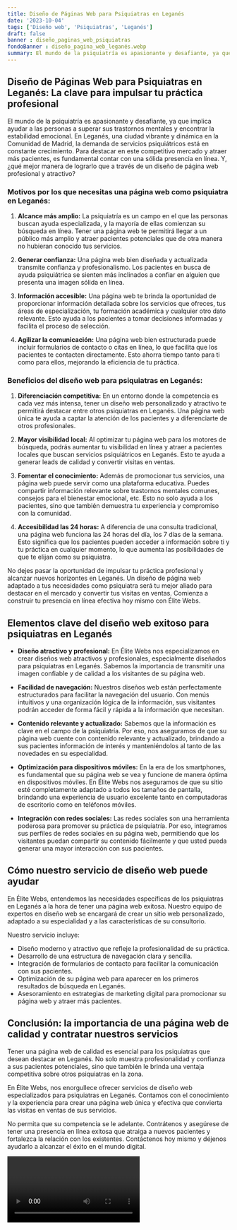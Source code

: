 ```yaml
---
title: Diseño de Páginas Web para Psiquiatras en Leganés
date: '2023-10-04'
tags: ['Diseño web', 'Psiquiatras', 'Leganés']
draft: false
banner : diseño_paginas_web_psiquiatras
fondoBanner : diseño_pagina_web_leganés.webp
summary: El mundo de la psiquiatría es apasionante y desafiante, ya que implica ayudar a las personas a superar sus trastornos mentales y encontrar la estabilidad emocional. En Leganés, una ciudad vibrante y dinámica en la Comunidad de Madrid, la demanda de servicios psiquiátricos está en constante crecimiento. Para destacar en este competitivo mercado y atraer más pacientes, es fundamental contar con una sólida presencia en línea. Y, ¿qué mejor manera de lograrlo que a través de un diseño de página web profesional y atractivo?
---
```


## Diseño de Páginas Web para Psiquiatras en Leganés: La clave para impulsar tu práctica profesional

El mundo de la psiquiatría es apasionante y desafiante, ya que implica ayudar a las personas a superar sus trastornos mentales y encontrar la estabilidad emocional. En Leganés, una ciudad vibrante y dinámica en la Comunidad de Madrid, la demanda de servicios psiquiátricos está en constante crecimiento. Para destacar en este competitivo mercado y atraer más pacientes, es fundamental contar con una sólida presencia en línea. Y, ¿qué mejor manera de lograrlo que a través de un diseño de página web profesional y atractivo?

### Motivos por los que necesitas una página web como psiquiatra en Leganés:

1. **Alcance más amplio:** La psiquiatría es un campo en el que las personas buscan ayuda especializada, y la mayoría de ellas comienzan su búsqueda en línea. Tener una página web te permitirá llegar a un público más amplio y atraer pacientes potenciales que de otra manera no hubieran conocido tus servicios.

2. **Generar confianza:** Una página web bien diseñada y actualizada transmite confianza y profesionalismo. Los pacientes en busca de ayuda psiquiátrica se sienten más inclinados a confiar en alguien que presenta una imagen sólida en línea.

3. **Información accesible:** Una página web te brinda la oportunidad de proporcionar información detallada sobre los servicios que ofreces, tus áreas de especialización, tu formación académica y cualquier otro dato relevante. Esto ayuda a los pacientes a tomar decisiones informadas y facilita el proceso de selección.

4. **Agilizar la comunicación:** Una página web bien estructurada puede incluir formularios de contacto o citas en línea, lo que facilita que los pacientes te contacten directamente. Esto ahorra tiempo tanto para ti como para ellos, mejorando la eficiencia de tu práctica.

### Beneficios del diseño web para psiquiatras en Leganés:

1. **Diferenciación competitiva:** En un entorno donde la competencia es cada vez más intensa, tener un diseño web personalizado y atractivo te permitirá destacar entre otros psiquiatras en Leganés. Una página web única te ayuda a captar la atención de los pacientes y a diferenciarte de otros profesionales.

2. **Mayor visibilidad local:** Al optimizar tu página web para los motores de búsqueda, podrás aumentar tu visibilidad en línea y atraer a pacientes locales que buscan servicios psiquiátricos en Leganés. Esto te ayuda a generar leads de calidad y convertir visitas en ventas.

3. **Fomentar el conocimiento:** Además de promocionar tus servicios, una página web puede servir como una plataforma educativa. Puedes compartir información relevante sobre trastornos mentales comunes, consejos para el bienestar emocional, etc. Esto no solo ayuda a los pacientes, sino que también demuestra tu experiencia y compromiso con la comunidad.

4. **Accesibilidad las 24 horas:** A diferencia de una consulta tradicional, una página web funciona las 24 horas del día, los 7 días de la semana. Esto significa que los pacientes pueden acceder a información sobre ti y tu práctica en cualquier momento, lo que aumenta las posibilidades de que te elijan como su psiquiatra.

No dejes pasar la oportunidad de impulsar tu práctica profesional y alcanzar nuevos horizontes en Leganés. Un diseño de página web adaptado a tus necesidades como psiquiatra será tu mejor aliado para destacar en el mercado y convertir tus visitas en ventas. Comienza a construir tu presencia en línea efectiva hoy mismo con Élite Webs.

<GifSeo />

<Cta />

## Elementos clave del diseño web exitoso para psiquiatras en Leganés

- **Diseño atractivo y profesional:** En Élite Webs nos especializamos en crear diseños web atractivos y profesionales, especialmente diseñados para psiquiatras en Leganés. Sabemos la importancia de transmitir una imagen confiable y de calidad a los visitantes de su página web.

- **Facilidad de navegación:** Nuestros diseños web están perfectamente estructurados para facilitar la navegación del usuario. Con menús intuitivos y una organización lógica de la información, sus visitantes podrán acceder de forma fácil y rápida a la información que necesitan.

- **Contenido relevante y actualizado:** Sabemos que la información es clave en el campo de la psiquiatría. Por eso, nos aseguramos de que su página web cuente con contenido relevante y actualizado, brindando a sus pacientes información de interés y manteniéndolos al tanto de las novedades en su especialidad.

- **Optimización para dispositivos móviles:** En la era de los smartphones, es fundamental que su página web se vea y funcione de manera óptima en dispositivos móviles. En Élite Webs nos aseguramos de que su sitio esté completamente adaptado a todos los tamaños de pantalla, brindando una experiencia de usuario excelente tanto en computadoras de escritorio como en teléfonos móviles.

- **Integración con redes sociales:** Las redes sociales son una herramienta poderosa para promover su práctica de psiquiatría. Por eso, integramos sus perfiles de redes sociales en su página web, permitiendo que los visitantes puedan compartir su contenido fácilmente y que usted pueda generar una mayor interacción con sus pacientes.

## Cómo nuestro servicio de diseño web puede ayudar

En Élite Webs, entendemos las necesidades específicas de los psiquiatras en Leganés a la hora de tener una página web exitosa. Nuestro equipo de expertos en diseño web se encargará de crear un sitio web personalizado, adaptado a su especialidad y a las características de su consultorio.

Nuestro servicio incluye:

- Diseño moderno y atractivo que refleje la profesionalidad de su práctica.
- Desarrollo de una estructura de navegación clara y sencilla.
- Integración de formularios de contacto para facilitar la comunicación con sus pacientes.
- Optimización de su página web para aparecer en los primeros resultados de búsqueda en Leganés.
- Asesoramiento en estrategias de marketing digital para promocionar su página web y atraer más pacientes.

## Conclusión: la importancia de una página web de calidad y contratar nuestros servicios

Tener una página web de calidad es esencial para los psiquiatras que desean destacar en Leganés. No solo muestra profesionalidad y confianza a sus pacientes potenciales, sino que también le brinda una ventaja competitiva sobre otros psiquiatras en la zona.

En Élite Webs, nos enorgullece ofrecer servicios de diseño web especializados para psiquiatras en Leganés. Contamos con el conocimiento y la experiencia para crear una página web única y efectiva que convierta las visitas en ventas de sus servicios.

No permita que su competencia se le adelante. Contrátenos y asegúrese de tener una presencia en línea exitosa que atraiga a nuevos pacientes y fortalezca la relación con los existentes. Contáctenos hoy mismo y déjenos ayudarlo a alcanzar el éxito en el mundo digital.

<Video />

<CtaBot job='Psiquiatras' city='Leganés'/>

<Gmaps query='Leganés+españa+maps' />